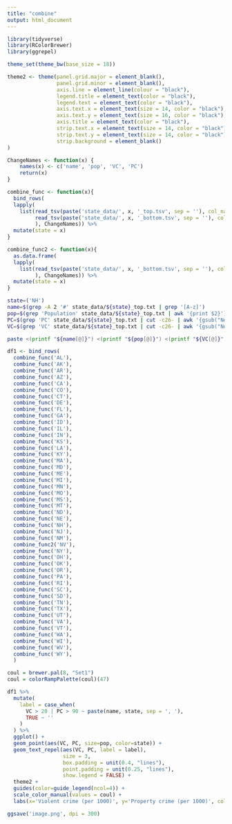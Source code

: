 ```yaml
---
title: "combine"
output: html_document
---
```


```r
library(tidyverse)
library(RColorBrewer)
library(ggrepel)

theme_set(theme_bw(base_size = 18))

theme2 <- theme(panel.grid.major = element_blank(),
                panel.grid.minor = element_blank(),
                axis.line = element_line(colour = "black"),
                legend.title = element_text(color = "black"),
                legend.text = element_text(color = "black"),
                axis.text.x = element_text(size = 14, color = "black"),
                axis.text.y = element_text(size = 16, color = "black"),
                axis.title = element_text(color = "black"),
                strip.text.x = element_text(size = 14, color = "black"),
                strip.text.y = element_text(size = 14, color = "black"),
                strip.background = element_blank()
)
```

```r
ChangeNames <- function(x) {
    names(x) <- c('name', 'pop', 'VC', 'PC')
    return(x)
}

combine_func <- function(x){
  bind_rows(
  lapply(
    list(read_tsv(paste('state_data/', x, '_top.tsv', sep = ''), col_names = FALSE), 
         read_tsv(paste('state_data/', x, '_bottom.tsv', sep = ''), col_names = FALSE) %>% select(-X1)
         ), ChangeNames)) %>% 
  mutate(state = x)
}

combine_func2 <- function(x){
  as.data.frame(
  lapply(
    list(read_tsv(paste('state_data/', x, '_bottom.tsv', sep = ''), col_names = FALSE)#  %>% select(-X1)
         ), ChangeNames)) %>% 
  mutate(state = x)
}
```

```bash
state=('NH')
name=$(grep -A 2 '#' state_data/${state}_top.txt | grep '[A-z]')
pop=$(grep 'Population' state_data/${state}_top.txt | awk '{print $2}')
PC=$(grep 'PC' state_data/${state}_top.txt | cut -c26- | awk '{gsub("Not available,", "");sum = 0; for (i = 1; i <= NF; i++) sum += $i; sum /= NF; print sum}')
VC=$(grep 'VC' state_data/${state}_top.txt | cut -c26- | awk '{gsub("Not available,", "");sum = 0; for (i = 1; i <= NF; i++) sum += $i; sum /= NF; print sum}')

paste <(printf "${name[@]}") <(printf "${pop[@]}") <(printf "${VC[@]}") <(printf "${PC[@]}") > state_data/${state}_top.tsv
```

```r
df1 <- bind_rows(
  combine_func('AL'),
  combine_func('AK'), 
  combine_func('AR'),  
  combine_func('AZ'),
  combine_func('CA'),
  combine_func('CO'),
  combine_func('CT'),
  combine_func('DE'),
  combine_func('FL'),
  combine_func('GA'),
  combine_func('ID'),
  combine_func('IL'),
  combine_func('IN'),
  combine_func('KS'),
  combine_func('LA'),
  combine_func('KY'),
  combine_func('MA'),
  combine_func('MD'),
  combine_func('ME'),
  combine_func('MI'),
  combine_func('MN'),
  combine_func('MO'),
  combine_func('MS'),
  combine_func('MT'),
  combine_func('ND'),
  combine_func('NE'),
  combine_func('NH'),
  combine_func('NJ'),
  combine_func('NM'),
  combine_func2('NV'),
  combine_func('NY'),
  combine_func('OH'),
  combine_func('OK'),
  combine_func('OR'),
  combine_func('PA'),
  combine_func('RI'),
  combine_func('SC'),
  combine_func('SD'),
  combine_func('TN'),
  combine_func('TX'),
  combine_func('UT'),
  combine_func('VA'),
  combine_func('VT'),
  combine_func('WA'),
  combine_func('WI'),
  combine_func('WV'),
  combine_func('WY'), 
  )
```

```r
coul = brewer.pal(8, "Set1") 
coul = colorRampPalette(coul)(47)

df1 %>%
  mutate(
    label = case_when(
      VC > 20 | PC > 90 ~ paste(name, state, sep = ', '),
      TRUE ~ ''
    )
  ) %>% 
  ggplot() +
  geom_point(aes(VC, PC, size=pop, color=state)) +
  geom_text_repel(aes(VC, PC, label = label),
                  size = 3,
                  box.padding = unit(0.4, "lines"),
                  point.padding = unit(0.25, "lines"),
                  show.legend = FALSE) +
  theme2 +
  guides(color=guide_legend(ncol=4)) +
  scale_color_manual(values = coul) +
  labs(x='Violent crime (per 1000)', y='Property crime (per 1000)', color='State')

ggsave('image.png', dpi = 300)
```







